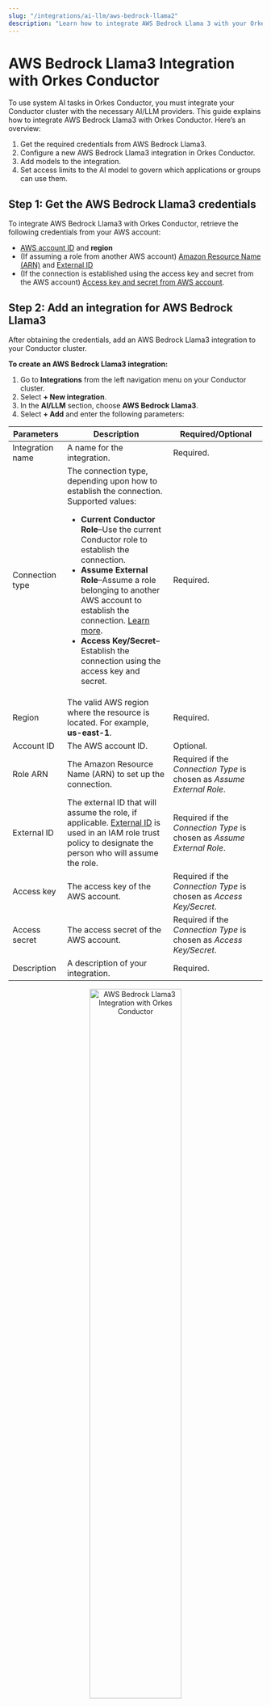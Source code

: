 ```yaml
---
slug: "/integrations/ai-llm/aws-bedrock-llama2"
description: "Learn how to integrate AWS Bedrock Llama 3 with your Orkes Conductor cluster."
---
```


# AWS Bedrock Llama3 Integration with Orkes Conductor

To use system AI tasks in Orkes Conductor, you must integrate your Conductor cluster with the necessary AI/LLM providers. This guide explains how to integrate AWS Bedrock Llama3 with Orkes Conductor. Here’s an overview:

1. Get the required credentials from AWS Bedrock Llama3.
2. Configure a new AWS Bedrock Llama3 integration in Orkes Conductor.
3. Add models to the integration.
4. Set access limits to the AI model to govern which applications or groups can use them.

## Step 1: Get the AWS Bedrock Llama3 credentials

To integrate AWS Bedrock Llama3 with Orkes Conductor, retrieve the following credentials from your AWS account:

- [AWS account ID](https://docs.aws.amazon.com/accounts/latest/reference/manage-acct-identifiers.html#FindAccountId) and **region**
- (If assuming a role from another AWS account) [Amazon Resource Name (ARN)](https://docs.aws.amazon.com/IAM/latest/UserGuide/reference-arns.html) and [External ID](https://docs.aws.amazon.com/IAM/latest/UserGuide/id_roles_create_for-user_externalid.html)
- (If the connection is established using the access key and secret from the AWS account) [Access key and secret from AWS account](https://docs.aws.amazon.com/IAM/latest/UserGuide/id_credentials_access-keys.html).

## Step 2: Add an integration for AWS Bedrock Llama3

After obtaining the credentials, add an AWS Bedrock Llama3 integration to your Conductor cluster.

**To create an AWS Bedrock Llama3 integration:**

1. Go to **Integrations** from the left navigation menu on your Conductor cluster.
2. Select **+ New integration**.
3. In the **AI/LLM** section, choose **AWS Bedrock Llama3**.
4. Select **+ Add** and enter the following parameters:

| Parameters | Description | Required/Optional | 
| ---------- | ----------- | ----------------- | 
| Integration name | A name for the integration. | Required. | 
| Connection type | The connection type, depending upon how to establish the connection. Supported values:<ul><li>**Current Conductor Role**–Use the current Conductor role to establish the connection.</li><li>**Assume External Role**–Assume a role belonging to another AWS account to establish the connection. [Learn more](https://docs.aws.amazon.com/IAM/latest/UserGuide/id_roles_create_for-user_externalid.html).</li><li>**Access Key/Secret**–Establish the connection using the access key and secret.</li></ul> | Required. | 
| Region | The valid AWS region where the resource is located. For example, **us-east-1**. | Required. | 
| Account ID | The AWS account ID. | Optional. | 
| Role ARN | The Amazon Resource Name (ARN) to set up the connection. | Required if the _Connection Type_ is chosen as _Assume External Role_. | 
| External ID | The external ID that will assume the role, if applicable. [External ID](https://docs.aws.amazon.com/IAM/latest/UserGuide/id_roles_create_for-user_externalid.html) is used in an IAM role trust policy to designate the person who will assume the role. | Required if the _Connection Type_ is chosen as _Assume External Role_. | 
| Access key | The access key of the AWS account. | Required if the _Connection Type_ is chosen as _Access Key/Secret_. | 
| Access secret | The access secret of the AWS account. | Required if the _Connection Type_ is chosen as _Access Key/Secret_. | 
| Description | A description of your integration. | Required. | 

<p align="center"><img src="/content/img/create-new-aws-bedrock-llama3-integration.png" alt="AWS Bedrock Llama3 Integration with Orkes Conductor" width="60%" height="auto"></img></p>

5. (Optional) Toggle the **Active** button off if you don’t want to activate the integration instantly.
6. Select **Save**.

## Add AWS Bedrock Llama3 models

Once you’ve integrated AWS Bedrock Llama3, the next step is to configure specific models.

AWS Bedrock Llama3 has different models, such as Llama 3.2 1B Instruct, Llama 3.2 90B Instruct, and more, each designed for various use cases. Choose the model that best fits your use case.

**To add a model to the AWS Bedrock Llama3 integration:**

1. Go to the **Integrations** page and select the **+** button next to the integration created.

<p align="center"><img src="/content/img/create-new-aws-bedrock-llama3-integration-model-from-integrations-page.png" alt="Create AWS Bedrock Llama 2 Integration Model from Listed Integrations" width="100%" height="auto"></img></p>

2. Select **+ New model**.
3. Enter the **Model name** and a **Description**. Get the complete list of [AWS Bedrock Llama3 models](https://docs.aws.amazon.com/bedrock/latest/userguide/model-ids.html). 

<p align="center"><img src="/content/img/create-new-aws-bedrock-llama3-integration-model.png" alt="Create AWS Bedrock Llama 2 Integration Model" width="70%" height="auto"></img></p>

This saves the model for future use in AI tasks within Orkes Conductor.

## Step 4: Set access limits to integration

Once the integration is configured, set access controls to manage which applications or groups can use the models.

**To provide access to an application or group:**

1. Go to **Access Control** > **Applications** or **Groups** from the left navigation menu on your Conductor cluster.
2. Create a new group/application or select an existing one.
3. In the **Permissions** section, select **+ Add Permission**.
4. In the **Integration** tab, select the required AI models and toggle the necessary permissions.
5. Select **Add Permissions**. 

<p align="center"><img src="/content/img/rbac-aws-bedrock-llama3-integration.png" alt="Add Permissions for Integrations" width="70%" height="auto"></img></p>

The group or application can now access the AI model according to the configured permissions.

With the integration in place, you can now create workflows using [AI/LLM tasks](https://orkes.io/content/category/reference-docs/ai-tasks).

## More resources

- [Using AI Models or LLMs](https://orkes.io/content/developer-guides/using-llms-in-your-orkes-conductor-workflows)
- [Using Vector Databases](https://orkes.io/content/developer-guides/using-vector-databases-in-your-orkes-conductor-workflows)
- [Using AI Prompts](https://orkes.io/content/developer-guides/creating-and-managing-gen-ai-prompt-templates)
- [AI Orchestration Tutorials](https://orkes.io/content/developer-guides/quickstart-ai-orchestration)